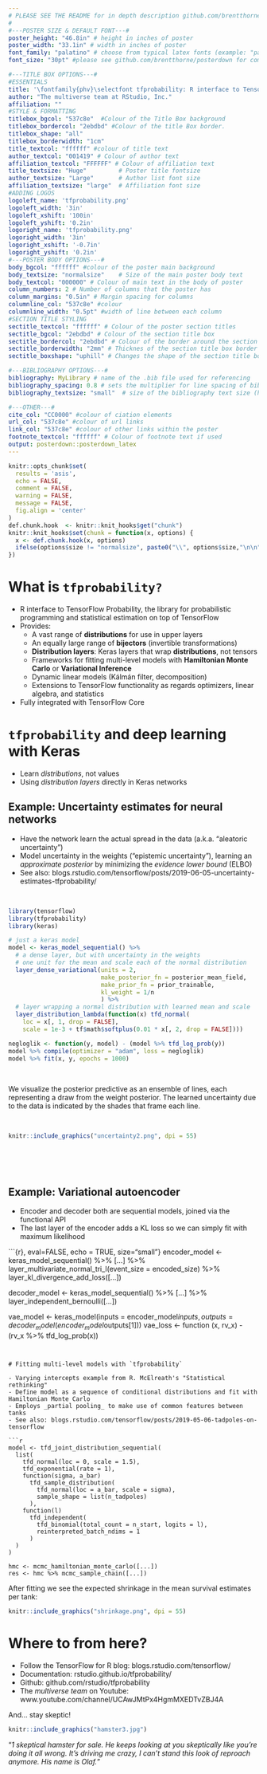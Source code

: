 ```yaml
---
# PLEASE SEE THE README for in depth description github.com/brentthorne/posterdown
#
#---POSTER SIZE & DEFAULT FONT---#
poster_height: "46.8in" # height in inches of poster
poster_width: "33.1in" # width in inches of poster
font_family: "palatino" # choose from typical latex fonts (example: "palatino")
font_size: "30pt" #please see github.com/brentthorne/posterdown for compatible options.

#---TITLE BOX OPTIONS---#
#ESSENTIALS
title: '\fontfamily{phv}\selectfont tfprobability: R interface to TensorFlow Probability'
author: "The multiverse team at RStudio, Inc."
affiliation: ""
#STYLE & FORMATTING
titlebox_bgcol: "537c8e"  #Colour of the Title Box background
titlebox_bordercol: "2ebdbd" #Colour of the title Box border.
titlebox_shape: "all"
titlebox_borderwidth: "1cm"
title_textcol: "ffffff" #colour of title text
author_textcol: "001419" # Colour of author text
affiliation_textcol: "FFFFFF" # Colour of affiliation text
title_textsize: "Huge"         # Poster title fontsize
author_textsize: "Large"       # Author list font size
affiliation_textsize: "large"  # Affiliation font size
#ADDING LOGOS
logoleft_name: 'tfprobability.png'
logoleft_width: '3in'
logoleft_xshift: '100in'
logoleft_yshift: '0.2in'
logoright_name: 'tfprobability.png'
logoright_width: '3in'
logoright_xshift: '-0.7in'
logoright_yshift: '0.2in'
#---POSTER BODY OPTIONS---#
body_bgcol: "ffffff" #colour of the poster main background
body_textsize: "normalsize"    # Size of the main poster body text
body_textcol: "000000" # Colour of main text in the body of poster
column_numbers: 2 # Number of columns that the poster has
column_margins: "0.5in" # Margin spacing for columns
columnline_col: "537c8e" #colour 
columnline_width: "0.5pt" #width of line between each column
#SECTION TITLE STYLING
sectitle_textcol: "ffffff" # Colour of the poster section titles
sectitle_bgcol: "2ebdbd" # Colour of the section title box
sectitle_bordercol: "2ebdbd" # Colour of the border around the section title box.
sectitle_borderwidth: "2mm" # Thicknes of the section title box border
sectitle_boxshape: "uphill" # Changes the shape of the section title box.

#---BIBLIOGRAPHY OPTIONS---#
bibliography: MyLibrary # name of the .bib file used for referencing
bibliography_spacing: 0.8 # sets the multiplier for line spacing of bibliography spacing (between 0 and 1)
bibliography_textsize: "small"  # size of the bibliography text size (handy for one too many references!)

#---OTHER---#
cite_col: "CC0000" #colour of ciation elements
url_col: "537c8e" #colour of url links
link_col: "537c8e" #colour of other links within the poster
footnote_textcol: "ffffff" # Colour of footnote text if used
output: posterdown::posterdown_latex
---
```


```r
knitr::opts_chunk$set(
  results = 'asis',
  echo = FALSE,
  comment = FALSE,
  warning = FALSE,
  message = FALSE,
  fig.align = 'center'
)
def.chunk.hook  <- knitr::knit_hooks$get("chunk")
knitr::knit_hooks$set(chunk = function(x, options) {
  x <- def.chunk.hook(x, options)
  ifelse(options$size != "normalsize", paste0("\\", options$size,"\n\n", x, "\n\n \\normalsize"), x)
})
```

# What is `tfprobability?`

- R interface to TensorFlow Probability, the library for probabilistic programming and statistical estimation on top of TensorFlow
- Provides:
   - A vast range of __distributions__ for use in upper layers
   - An equally large range of __bijectors__ (invertible transformations) 
   - __Distribution layers__: Keras layers that wrap __distributions__, not tensors
   - Frameworks for fitting multi-level models with __Hamiltonian Monte Carlo__ or __Variational Inference__
   - Dynamic linear models (Kálmán filter, decomposition)
   - Extensions to TensorFlow functionality as regards optimizers, linear algebra, and statistics
- Fully integrated with TensorFlow Core

# `tfprobability` and deep learning with Keras

- Learn _distributions_, not values
- Using _distribution layers_ directly in Keras networks

## Example: Uncertainty estimates for neural networks

- Have the network learn the actual spread in the data (a.k.a. "aleatoric uncertainty")
- Model uncertainty in the weights ("epistemic uncertainty"), learning an _approximate posterior_ by minimizing the _evidence lower bound_ (ELBO)
- See also: blogs.rstudio.com/tensorflow/posts/2019-06-05-uncertainty-estimates-tfprobability/

&nbsp;

```r
library(tensorflow)
library(tfprobability)
library(keras)

# just a keras model
model <- keras_model_sequential() %>%
  # a dense layer, but with uncertainty in the weights
  # one unit for the mean and scale each of the normal distribution
  layer_dense_variational(units = 2, 
                          make_posterior_fn = posterior_mean_field, 
                          make_prior_fn = prior_trainable,
                          kl_weight = 1/n
                          ) %>%
  # layer wrapping a normal distribution with learned mean and scale 
  layer_distribution_lambda(function(x) tfd_normal(
    loc = x[, 1, drop = FALSE],
    scale = 1e-3 + tf$math$softplus(0.01 * x[, 2, drop = FALSE])))  

negloglik <- function(y, model) - (model %>% tfd_log_prob(y))
model %>% compile(optimizer = "adam", loss = negloglik)
model %>% fit(x, y, epochs = 1000)
```

&nbsp;

We visualize the posterior predictive as an ensemble of lines, each representing a draw from the weight posterior.
The learned uncertainty due to the data is indicated by the shades that frame each line.

&nbsp;

```r
knitr::include_graphics("uncertainty2.png", dpi = 55)
```

&nbsp;

&nbsp;

## Example: Variational autoencoder

- Encoder and decoder both are sequential models, joined via the functional API
- The last layer of the encoder adds a KL loss so we can simply fit with maximum likelihood

```{r}, eval=FALSE, echo = TRUE, size="small"}
encoder_model <- keras_model_sequential() %>%
  [...] %>%
  layer_multivariate_normal_tri_l(event_size = encoded_size) %>%
  layer_kl_divergence_add_loss([...])

decoder_model <- keras_model_sequential() %>%
  [...] %>%
 layer_independent_bernoulli([...])

vae_model <- keras_model(inputs = encoder_model$inputs,
                         outputs = decoder_model(encoder_model$outputs[1]))
vae_loss <- function (x, rv_x) - (rv_x %>% tfd_log_prob(x))
```


# Fitting multi-level models with `tfprobability`

- Varying intercepts example from R. McElreath's "Statistical rethinking" 
- Define model as a sequence of conditional distributions and fit with Hamiltonian Monte Carlo
- Employs _partial pooling_ to make use of common features between tanks
- See also: blogs.rstudio.com/tensorflow/posts/2019-05-06-tadpoles-on-tensorflow

```r
model <- tfd_joint_distribution_sequential(
  list(
    tfd_normal(loc = 0, scale = 1.5),
    tfd_exponential(rate = 1),
    function(sigma, a_bar) 
      tfd_sample_distribution(
        tfd_normal(loc = a_bar, scale = sigma),
        sample_shape = list(n_tadpoles)
      ), 
    function(l)
      tfd_independent(
        tfd_binomial(total_count = n_start, logits = l),
        reinterpreted_batch_ndims = 1
      )
  )
)

hmc <- mcmc_hamiltonian_monte_carlo([...])
res <- hmc %>% mcmc_sample_chain([...])
```


After fitting we see the expected shrinkage in the mean survival estimates per tank:

```r
knitr::include_graphics("shrinkage.png", dpi = 55)
```


# Where to from here?

- Follow the TensorFlow for R blog: blogs.rstudio.com/tensorflow/
- Documentation: rstudio.github.io/tfprobability/
- Github: github.com/rstudio/tfprobability
- The _multiverse team_ on Youtube: www.youtube.com/channel/UCAwJMtPx4HgmMXEDTvZBJ4A

And... stay skeptic!

```r
knitr::include_graphics("hamster3.jpg")
```

"_1 skeptical hamster for sale. He keeps looking at you skeptically like you're doing it all wrong. It's driving me crazy, I can't stand this look of reproach anymore. His name is Olaf._"

<!-- p <- ggplot() -->
<!-- library(hexSticker) -->
<!-- sticker( -->
<!--   p, -->
<!--   package = "tfprobability", -->
<!--   s_x = 200, -->
<!--   s_y = 200, -->
<!--   s_width = 0, -->
<!--   s_height = 0, -->
<!--   p_x = 1,  -->
<!--   p_y = 1, -->
<!--   p_size = 12, -->
<!--   h_fill = "#2ebdbd", -->
<!--   h_color = "#004C54", -->
<!--   filename = "poster/tfprobability.png" -->
<!-- ) -->
